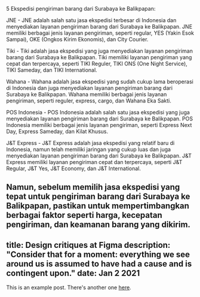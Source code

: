 5 Ekspedisi pengiriman barang dari Surabaya ke Balikpapan:

JNE - JNE adalah salah satu jasa ekspedisi terbesar di Indonesia dan menyediakan layanan pengiriman barang dari Surabaya ke Balikpapan. JNE memiliki berbagai jenis layanan pengiriman, seperti regular, YES (Yakin Esok Sampai), OKE (Ongkos Kirim Ekonomis), dan City Courier.

Tiki - Tiki adalah jasa ekspedisi yang juga menyediakan layanan pengiriman barang dari Surabaya ke Balikpapan. Tiki memiliki layanan pengiriman yang cepat dan terpercaya, seperti TIKI Reguler, TIKI ONS (One Night Service), TIKI Sameday, dan TIKI International.

Wahana - Wahana adalah jasa ekspedisi yang sudah cukup lama beroperasi di Indonesia dan juga menyediakan layanan pengiriman barang dari Surabaya ke Balikpapan. Wahana memiliki berbagai jenis layanan pengiriman, seperti reguler, express, cargo, dan Wahana Eka Sakti.

POS Indonesia - POS Indonesia adalah salah satu jasa ekspedisi yang juga menyediakan layanan pengiriman barang dari Surabaya ke Balikpapan. POS Indonesia memiliki berbagai jenis layanan pengiriman, seperti Express Next Day, Express Sameday, dan Kilat Khusus.

J&T Express - J&T Express adalah jasa ekspedisi yang relatif baru di Indonesia, namun telah memiliki jaringan yang cukup luas dan juga menyediakan layanan pengiriman barang dari Surabaya ke Balikpapan. J&T Express memiliki layanan pengiriman cepat dan terpercaya, seperti J&T Regular, J&T Yes, J&T Economy, dan J&T International.

Namun, sebelum memilih jasa ekspedisi yang tepat untuk pengiriman barang dari Surabaya ke Balikpapan, pastikan untuk mempertimbangkan berbagai faktor seperti harga, kecepatan pengiriman, dan keamanan barang yang dikirim.
---
title: Design critiques at Figma
description: "Consider that for a moment: everything we see around us is assumed to have had a cause and is contingent upon."
date: Jan 2 2021
---

This is an example post. There's another one [here](/posts/example-post).
